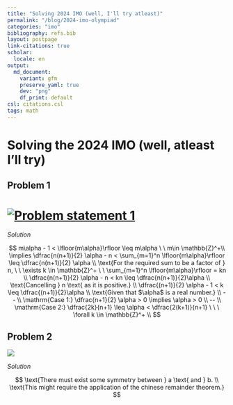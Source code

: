 ```yaml
---
title: "Solving 2024 IMO (well, I'll try atleast)"
permalink: "/blog/2024-imo-olympiad"
categories: "imo"
bibliography: refs.bib
layout: postpage
link-citations: true
scholar:
  locale: en
output:
  md_document:
    variant: gfm
    preserve_yaml: true
    dev: "png"
    df_print: default
csl: citations.csl
tags: math
---
```


# Solving the 2024 IMO (well, atleast I'll try)

## Problem 1

# [![Problem statement 1](images/clipboard-2591436498.png)](Figure%201)

*Solution*

$$
m\alpha - 1 < \lfloor{m\alpha}\rfloor \leq m\alpha \ \  m\in \mathbb{Z}^+\\ 
\implies \dfrac{n(n+1)}{2} \alpha - n < \sum_{m=1}^n \lfloor{m\alpha}\rfloor \leq \dfrac{n(n+1)}{2} \alpha \\ 
\text{For the required sum to be a factor of } n, \ \  \exists k \in \mathbb{Z}^+  \ \  \sum_{m=1}^n \lfloor{m\alpha}\rfloor = kn \\ 
\dfrac{n(n+1)}{2} \alpha - n < kn \leq \dfrac{n(n+1)}{2}\alpha \\
\text{Cancelling } n \text{ as it is positive.} \\  
\dfrac{(n+1)}{2} \alpha - 1 < k \leq \dfrac{(n+1)}{2}\alpha \\    
\text{Given that $\alpha$ is a real number.} \\ 
-- \\ 
\mathrm{Case 1:}  \dfrac{n+1}{2} \alpha > 0 \implies \alpha > 0 \\  
-- \\ 
\mathrm{Case 2:} \dfrac{2k}{n+1} \leq \alpha < \dfrac{2(k+1)}{n+1} \ \ \ \forall k \in \mathbb{Z}^+ \\  
$$

## Problem 2

![](images/clipboard-86672959.png)

*Solution*

$$
\text{There must exist some symmetry between } a \text{ and } b. \\ 
\text{This might require the application of the chinese remainder theorem.}
$$
